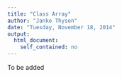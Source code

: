 ```yaml
---
title: "Class Array"
author: "Janko Thyson"
date: "Tuesday, November 18, 2014"
output: 
  html_document:
    self_contained: no
---
```


To be added